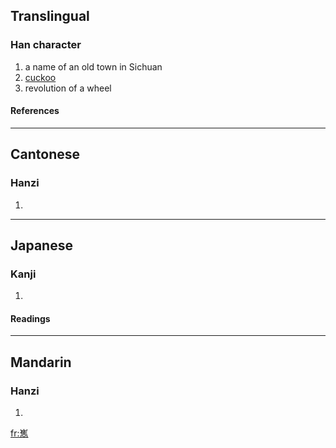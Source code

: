 ==Translingual==
===Han character===
{{Han char|rn=46|rad=山|as=13|sn=16|four=2222<sub>7</sub>|canj=山人土尸 (UOGS)}}
# a name of an old town in Sichuan
# [[cuckoo]]
# revolution of a wheel
====References====
{{Han ref|kx=0321.050|dkj=42071|dj=0621.080|hdz=10798.040|uh=5DB2|ud=23986|bh=E967|bd=59751}}
----
==Cantonese==
===Hanzi===
{{yue-hanzi|jyut=|y=kwai4, seui2}}
# {{defn|Cantonese}}
----
==Japanese==
===Kanji===
{{ja-kanji|grade=|rs=山13}}
# {{defn|Japanese}} 
====Readings====
{{ja-readings|on=[[けい]] (kei), [[え]] (e), [[き]] (ki), [[すい]] (sui)|kun=[[めぐり]] (meguri)}}
----
==Mandarin==
===Hanzi===
{{cmn-hanzi|pin=[[xī]] (xi1), [[yí]] (yi2)|wg=hsi<sup>1</sup>, i<sup>2</sup>}}
# {{defn|Mandarin}}

[[fr:嶲]]